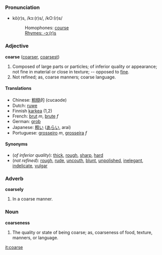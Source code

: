 ===Pronunciation===
*kô(r)s, /kɔː(r)s/, /kO:(r)s/
*:Homophones: [[course]]
*:[[Rhymes:English:-ɔː(r)s|Rhymes: -ɔː(r)s]]

===Adjective===
'''coarse''' ([[coarser]], [[coarsest]])
# Composed of large parts or particles; of inferior quality or appearance; not fine in material or close in texture; -- opposed to [[fine]].
# Not refined; as, coarse manners; coarse language.

====Translations====
*Chinese: [[粗糙]]的 (cucaode)
*Dutch: [[ruwe]]
*Finnish [[karkea]] (1,2)
*French: [[brut]] ''m'', [[brute]] ''f''
*German: [[grob]]
*Japanese: [[粗い]] ([[あらい]], arai)
*Portuguese: [[grosseiro]] ''m'', [[grosseira]] ''f''

====Synonyms====
*(''of inferior quality''): [[thick]], [[rough]], [[sharp]], [[hard]]
*(''not refined''): [[rough]], [[rude]], [[uncouth]], [[blunt]], [[unpolished]], [[inelegant]], [[indelicate]], [[vulgar]]

===Adverb===
'''coarsely'''
# In a coarse manner.

===Noun===
'''coarseness'''
# The quality or state of being coarse; as, coarseness of food, texture, manners, or language.

[[it:coarse]]